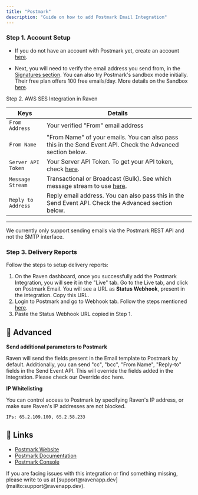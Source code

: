 ```yaml
---
title: "Postmark"
description: "Guide on how to add Postmark Email Integration"
---
```


### Step 1. Account Setup

- If you do not have an account with Postmark yet, create an account
  [here](https://account.postmarkapp.com/sign_up).

- Next, you will need to verify the email address you send from, in the
  [Signatures section](https://account.postmarkapp.com/login). You can also try
  Postmark's sandbox mode initially. Their free plan offers 100 free emails/day.
  More details on the Sandbox
  [here](https://postmarkapp.com/developer/user-guide/sandbox-mode).

Step 2. AWS SES Integration in Raven

| Keys               | Details                                                                                                                                                                     |
| ------------------ | --------------------------------------------------------------------------------------------------------------------------------------------------------------------------- |
| `From Address`     | Your verified "From" email address                                                                                                                                          |
| `From Name`        | "From Name" of your emails. You can also pass this in the Send Event API. Check the Advanced section below.                                                                 |
| `Server API Token` | Your Server API Token. To get your API token, check [here](https://postmarkapp.com/support/article/1008-what-are-the-account-and-server-api-tokens).                        |
| `Message Stream`   | Transactional or Broadcast (Bulk). See which message stream to use [here](https://postmarkapp.com/support/article/1082-what-types-of-messages-are-a-good-fit-for-postmark). |
| `Reply to Address` | Reply email address. You can also pass this in the Send Event API. Check the Advanced section below.                                                                        |

---

<Info>
  We currently only support sending emails via the Postmark REST API and not the
  SMTP interface.
</Info>

### Step 3. Delivery Reports

Follow the steps to setup delivery reports:

1. On the Raven dashboard, once you successfully add the Postmark Integration,
   you will see it in the "Live" tab. Go to the Live tab, and click on Postmark
   Email. You will see a URL as **Status Webhook**, present in the integration.
   Copy this URL.
2. Login to Postmark and go to Webhook tab. Follow the steps mentioned
   [here](https://postmarkapp.com/developer/webhooks/delivery-webhook#set-the-webhook-url).
3. Paste the Status Webhook URL copied in Step 1.

## 💫 Advanced

**Send additional parameters to Postmark**

Raven will send the fields present in the Email template to Postmark by default.
Additionally, you can send "cc", "bcc", "From Name", "Reply-to" fields in the
Send Event API. This will override the fields added in the Integration. Please
check our Override doc here.

**IP Whitelisting**

You can control access to Postmark by specifying Raven's IP address, or make
sure Raven's IP addresses are not blocked.

    IPs: 65.2.109.100, 65.2.58.233

## 🔗 Links

- [Postmark Website​](https://postmarkapp.com/)
- [Postmark Documentation​](https://postmarkapp.com/developer)
- [Postmark Console](https://account.postmarkapp.com/login)

<Info>
  If you are facing issues with this integration or find something missing,
  please write to us at [support@ravenapp.dev](mailto:support@ravenapp.dev).
</Info>
